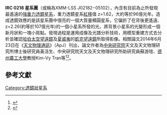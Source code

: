 {{Sky|02|18|21.5|-|05|10|19.9|9}}
{{noteTA
|G1=物理学
|G2=天文学
}}
{{multiple issues|
{{cleanup-jargon|time=2014-07-21T12:01:02+00:00}}
{{copyedit|time=2014-07-21T12:01:02+00:00}}
{{expert|time=2014-07-21T12:01:02+00:00}}
{{refimprove|time=2014-07-21T12:01:02+00:00}}
}}
'''IRC 0218 星系團'''（或稱為XMM-LSS J02182−05102），內含有目前為止所發現最遙遠的[[強重力透鏡星系|強重力透鏡星系]]，重力透鏡星系[[紅移|紅移]]值 z=1.62，大約等於96億光年。造成透鏡效應的是該星系團中很亮的一個大質量橢圓星系，它偏折了在背後更遙遠、z=2.26(約等於107億光年)的一個小星系所發的光，將背景小星系的光變形成一個新月狀和一塊小斑點。發現過程是運用成像及光譜分析技術，用模型重建方式去分析並確認[[哈伯太空望遠鏡|哈伯太空望遠鏡]]及[[夏威夷|夏威夷]]的[[凱克望遠鏡|凱克望遠鏡]]所取得影像。相關論文2014年6月23日在《[[天文物理通訊|天文物理通訊]]》（ApJ）刊出，論文作者為[[中央研究院|中央研究院]]天文及天文物理研究所博士後研究員黃活生、中央研究院天文及天文物理研究所助研究員蘇游瑄、[[德州農工大學|德州農工大學]]教授Kim-Vy Tran等<ref>{{cite journal|last=Wong|first=K.|author2=et al|title=Discovery of a Strong Lensing Galaxy Embedded in a Cluster at z = 1.62|journal=ApJ Letters|year=2014|volume=789|pages=L31|doi=10.1088/2041-8205/789/2/L31|bibcode=2014ApJ...789L..31W}}</ref><ref name="NASA-20140731GLens">{{cite web |last=Harrington |first=J.D. |last2=Weaver |first2=Donna |last3=Villard |first3=Ray |title=RELEASE 14-205 - Hubble Shows Farthest Lensing Galaxy Yields Clues to Early Universe |url=http://www.nasa.gov/press/2014/july/hubble-shows-farthest-lensing-galaxy-yields-clues-to-early-universe |date=31 July 2014 |work=[[NASA|NASA]] |accessdate=1 August 2014 |archive-date=2014-08-03 |archive-url=https://web.archive.org/web/20140803204044/http://www.nasa.gov/press/2014/july/hubble-shows-farthest-lensing-galaxy-yields-clues-to-early-universe/ |dead-url=no }}</ref>。

{{Wide image|NASA-HS-2014-33-GravitationalLensing-IRC0218.jpg|600px|<center> IRC 0218中由[[星系|星系]]产生的[[引力透镜|引力透镜]]。<ref name="NASA-20140731GLens" /></center>}}


==參考文獻==
{{reflist}}
{{模板:Relativity}}
[[Category:透鏡狀星系|Category:透鏡狀星系]]